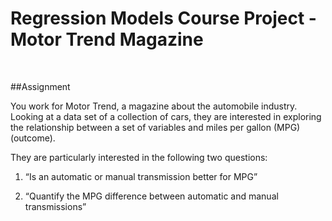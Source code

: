 # Regression Models Course Project - Motor Trend Magazine
<br>

##Assignment

You work for Motor Trend, a magazine about the automobile industry. Looking at a data set of a collection of cars, they are interested in exploring the relationship between a set of variables and miles per gallon (MPG) (outcome).
<br>

They are particularly interested in the following two questions:
<br>

1. "Is an automatic or manual transmission better for MPG"
<br>

2. "Quantify the MPG difference between automatic and manual transmissions"